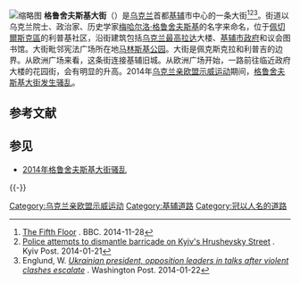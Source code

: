 [[File:Mykhaila_Hrushevskoho_street_in_Kyiv.jpg|缩略图]]
'''格鲁舍夫斯基大街'''（{{lang-uk|вулиця Михайла Грушевського}}）是[[乌克兰|乌克兰]]首都[[基辅|基辅]]市中心的一条大街<ref>[http://www.bbc.co.uk/programmes/p01q3c1f The Fifth Floor] {{Wayback|url=http://www.bbc.co.uk/programmes/p01q3c1f |date=20140127065020 }}. BBC. 2014-11-28</ref><ref>[http://www.kyivpost.com/content/ukraine/police-attempts-to-dismantle-barricade-on-kyivs-hrushevsky-street-335308.html Police attempts to dismantle barricade on Kyiv's Hrushevsky Street] {{Wayback|url=http://www.kyivpost.com/content/ukraine/police-attempts-to-dismantle-barricade-on-kyivs-hrushevsky-street-335308.html |date=20150212224223 }}. Kyiv Post. 2014-01-21</ref><ref>Englund, W. ''[http://www.washingtonpost.com/world/2014/01/22/8bfbda5a-8330-11e3-bbe5-6a2a3141e3a9_story.html Ukrainian president, opposition leaders in talks after violent clashes escalate] {{Wayback|url=http://www.washingtonpost.com/world/2014/01/22/8bfbda5a-8330-11e3-bbe5-6a2a3141e3a9_story.html |date=20150419091420 }}''. Washington Post. 2014-01-22</ref>。街道以乌克兰院士、政治家、历史学家[[梅哈尔洛·格鲁舍夫斯基|梅哈尔洛·格鲁舍夫斯基]]的名字来命名，位于[[佩切爾斯克區|佩切爾斯克區]]的利普基社区，沿街建筑包括[[乌克兰最高拉达|乌克兰最高拉达]]大楼、[[基辅市政府|基辅市政府]]和议会图书馆。大街毗邻宪法广场所在地[[马林斯基公园|马林斯基公园]]。大街是佩克斯克拉和利普吉的边界。从欧洲广场来看，这条街连接基辅旧城。从欧洲广场开始，一路前往临近政府大楼的花园街，会有明显的升高。2014年[[乌克兰亲欧盟示威运动|乌克兰亲欧盟示威运动]]期间，[[2014年格鲁舍夫斯基大街骚乱|格鲁舍夫斯基大街发生骚乱]]。

== 参考文献 ==
{{Reflist|2}}

== 参见 ==
* [[2014年格鲁舍夫斯基大街骚乱|2014年格鲁舍夫斯基大街骚乱]]

{{-}}
{{乌克兰2013-2014亲欧及亲俄示威运动}}

[[Category:乌克兰亲欧盟示威运动|Category:乌克兰亲欧盟示威运动]]
[[Category:基辅道路|Category:基辅道路]]
[[Category:冠以人名的道路|Category:冠以人名的道路]]